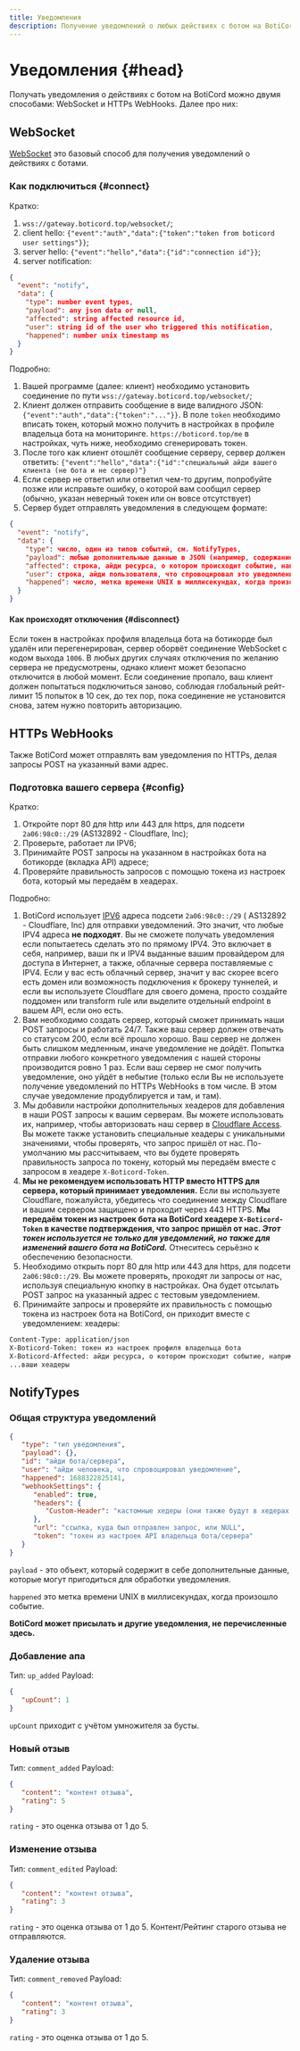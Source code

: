 ```yaml
---
title: Уведомления
description: Получение уведомлений о любых действиях с ботом на BotiCord
---
```


# Уведомления  {#head}

Получать уведомления о действиях с ботом на BotiCord можно двумя способами: WebSocket и HTTPs WebHooks. Далее про них:

## WebSocket

[WebSocket](https://ru.wikipedia.org/wiki/WebSocket) это базовый способ для получения уведомлений о действиях с ботами.

### Как подключиться {#connect}

Кратко:

1.  `wss://gateway.boticord.top/websocket/`;
2.  client hello: `{"event":"auth","data":{"token":"token from boticord user settings"}}`;
3.  server hello: `{"event":"hello","data":{"id":"connection id"}}`;
4.  server notification:

```json
{
  "event": "notify",
  "data": {
    "type": number event types,
    "payload": any json data or null,
    "affected": string affected resource id,
    "user": string id of the user who triggered this notification,
    "happened": number unix timestamp ms
  }
}
```

Подробно:

1.  Вашей программе (далее: клиент) необходимо установить соединение по пути `wss://gateway.boticord.top/websocket/`;
2.  Клиент должен отправить сообщение в виде валидного JSON: `{"event":"auth","data":{"token":"..."}}`. В поле `token`
    необходимо вписать токен, который можно получить в настройках в профиле владельца бота на
    мониторинге. `https://boticord.top/me` в настройках, чуть ниже, необходимо сгенерировать токен.
3.  После того как клиент отошлёт сообщение серверу, сервер должен
    ответить: `{"event":"hello","data":{"id":"специальный айди вашего клиента (не бота и не сервер)"}`
4.  Если сервер не ответил или ответил чем-то другим, попробуйте позже или исправьте ошибку, о которой вам сообщил
    сервер (обычно, указан неверный токен или он вовсе отсутствует)
5.  Сервер будет отправлять уведомления в следующем формате:

```json
{
  "event": "notify",
  "data": {
    "type": число, один из типов событий, см. NotifyTypes,
    "payload": любые дополнительные данные в JSON (например, содержание комментария), или null,
    "affected": строка, айди ресурса, о котором происходит событие, например, айди комментария,
    "user": строка, айди пользователя, что спровоцировал это уведомление,
    "happened": число, метка времени UNIX в миллисекундах, когда произошло событие
  }
}
```

#### Как происходят отключения {#disconnect}

Если токен в настройках профиля владельца бота на ботикорде был удалён или перегенерирован, сервер оборвёт соединение WebSocket с кодом
выхода `1006`. В любых других случаях отключения по желанию сервера не предусмотрены, однако клиент может безопасно
отключится в любой момент. Если соединение пропало, ваш клиент должен попытаться подключиться заново, соблюдая
глобальный рейт-лимит 15 попыток в 10 сек, до тех пор, пока соединение не установится снова, затем нужно повторить
авторизацию.

## HTTPs WebHooks

Также BotiCord может отправлять вам уведомления по HTTPs, делая запросы POST на указанный вами адрес.

### Подготовка вашего сервера {#config}

Кратко:

1.  Откройте порт 80 для http или 443 для https, для подсети `2a06:98c0::/29` (AS132892 - Cloudflare, Inc);
2.  Проверьте, работает ли IPV6;
3.  Принимайте POST запросы на указанном в настройках бота на ботикорде (вкладка API) адресе;
4.  Проверяйте правильность запросов с помощью токена из настроек бота, который мы передаём в хеадерах.

Подробно:

1.  BotiCord использует [IPV6](https://habr.com/ru/company/droider/blog/568778/) адреса подсети `2a06:98c0::/29` (
    AS132892 - Cloudflare, Inc) для отправки уведомлений. Это значит, что любые IPV4 адреса **не подходят**. Вы не
    сможете получать уведомления если попытаетесь сделать это по прямому IPV4. Это включает в себя, например, ваши пк и
    IPV4 выданные вашим провайдером для доступа в Интернет, а также, облачные сервера поставляемые с IPV4. Если у вас
    есть облачный сервер, значит у вас скорее всего есть домен или возможность подключения к брокеру туннелей, и если вы
    используете Cloudflare для своего домена, просто создайте поддомен или transform rule или выделите отдельный endpoint
    в вашем API, если оно есть.
2.  Вам необходимо создать сервер, который сможет принимать наши POST запросы и работать 24/7. Также ваш сервер должен
    отвечать со статусом 200, если всё прошло хорошо. Ваш сервер не должен быть слишком медленным, иначе уведомление не
    дойдёт. Попытка отправки любого конкретного уведомления с нашей стороны производится ровно 1 раз. Если ваш сервер не
    смог получить уведомление, оно уйдёт в небытие (только если Вы не используете получение уведомлений по HTTPs WebHooks в том числе. В этом случае уведомление продублируется и там, и там).
3.  Мы добавили настройки дополнительных хеадеров для добавления в наши POST запросы к вашим серверам. Вы можете
    использовать их, например, чтобы авторизовать наш сервер
    в [Cloudflare Access](https://www.cloudflare.com/products/zero-trust/access/). Вы можете также установить специальные
    хеадеры с уникальными значениями, чтобы проверять, что запрос пришёл от нас. По-умолчанию мы рассчитываем, что вы
    будете проверять правильность запроса по токену, который мы передаём вместе с запросом в хеадере `X-Boticord-Token`.
4.  **Мы не рекомендуем использовать HTTP вместо HTTPS для сервера, который принимает уведомления.** Если вы используете
    Cloudflare, пожалуйста, убедитесь что соединение между Cloudflare и вашим сервером защищено и проходит через 443
    HTTPS. **Мы передаём токен из настроек бота на BotiCord хеадере `X-Boticord-Token` в качестве подтверждения, что
    запрос пришёл от
    нас. _Этот токен используется не только для уведомлений, но также для изменений вашего бота на BotiCord._**
    Отнеситесь серьёзно к обеспечению безопасности.
5.  Необходимо открыть порт 80 для http или 443 для https, для подсети `2a06:98c0::/29`. Вы можете проверять, проходят ли
    запросы от нас, используя специальную кнопку в настройках. Она будет отсылать POST запрос на указанный адрес с
    тестовым уведомлением.
6.  Принимайте запросы и проверяйте их правильность с помощью токена из настроек бота на BotiCord, он приходит вместе с
    уведомлением:
    хеадеры:

```txt
Content-Type: application/json
X-Boticord-Token: токен из настроек профиля владельца бота
X-Boticord-Affected: айди ресурса, о котором происходит событие, например, айди комментария
...ваши хеадеры
```

## NotifyTypes

### Общая структура уведомлений

```json
{
   "type": "тип уведомления",
   "payload": {},
   "id": "айди бота/сервера",
   "user": "айди человека, что спровоцировал уведомление",
   "happened": 1688322825141,
   "webhookSettings": {
      "enabled": true,
      "headers": {
         "Custom-Header": "кастомные хедеры (они также будут в хедерах запроса) или пустой объект"
      },
      "url": "ссылка, куда был отправлен запрос, или NULL",
      "token": "токен из настроек API владельца бота/сервера"
   }
}
```

`payload` - это объект, который содержит в себе дополнительные данные, которые могут пригодиться для обработки уведомления.

`happened` это метка времени UNIX в миллисекундах, когда произошло событие.

**BotiCord может присылать и другие уведомления, не перечисленные здесь.**

### Добавление апа

Тип: `up_added`
Payload:

```json
{
   "upCount": 1
}
```

`upCount` приходит с учётом умножителя за бусты.

### Новый отзыв

Тип: `comment_added`
Payload:

```json
{
   "content": "контент отзыва",
   "rating": 5
}
```

`rating` - это оценка отзыва от 1 до 5.

### Изменение отзыва

Тип: `comment_edited`
Payload:

```json
{
   "content": "контент отзыва",
   "rating": 3
}
```

`rating` - это оценка отзыва от 1 до 5.
Контент/Рейтинг старого отзыва не отправляются.

### Удаление отзыва

Тип: `comment_removed`
Payload:

```json
{
   "content": "контент отзыва",
   "rating": 3
}
```

`rating` - это оценка отзыва от 1 до 5.

